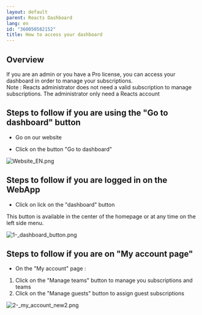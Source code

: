 ```yaml
---
layout: default
parent: Reacts Dashboard
lang: en
id: "360050582152"
title: How to access your dashboard
---
```

Overview
--------

If you are an admin or you have a Pro license, you can access your dashboard in order to manage your subscriptions.  
Note : Reacts administrator does not need a valid subscription to manage subscriptions. The administrator only need a Reacts account

Steps to follow if you are using the "Go to dashboard" button
-------------------------------------------------------------

- Go on our website

- Click on the button "Go to dashboard"

![Website_EN.png](@assets/attachments/Website_EN.png)

Steps to follow if you are logged in on the WebApp
--------------------------------------------------

- Click on lick on the "dashboard" button

This button is available in the center of the homepage or at any time on the left side menu.

![1-_dashboard_button.png](@assets/attachments/1-_dashboard_button.png)

Steps to follow if you are on "My account page"
-----------------------------------------------

- On the "My account" page :

1.  Click on the "Manage teams" button to manage you subscriptions and teams
2.  Click on the "Manage guests" button to assign guest subscriptions

![2-_my_account_new2.png](@assets/attachments/2-_my_account_new2.png)


